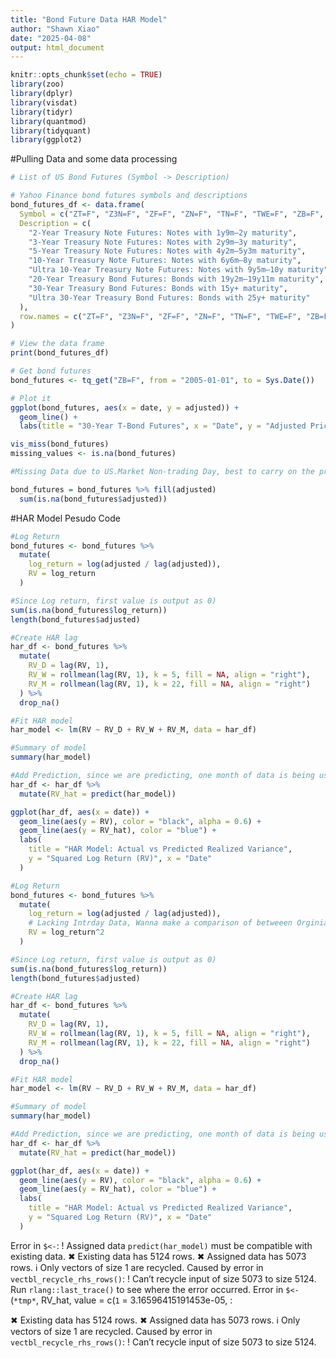 ```yaml
---
title: "Bond Future Data HAR Model"
author: "Shawn Xiao"
date: "2025-04-08"
output: html_document
---
```


```r
knitr::opts_chunk$set(echo = TRUE)
library(zoo)
library(dplyr)
library(visdat)
library(tidyr)
library(quantmod)
library(tidyquant)
library(ggplot2)
```


#Pulling Data and some data processing
```r

# List of US Bond Futures (Symbol -> Description)

# Yahoo Finance bond futures symbols and descriptions
bond_futures_df <- data.frame(
  Symbol = c("ZT=F", "Z3N=F", "ZF=F", "ZN=F", "TN=F", "TWE=F", "ZB=F", "UB=F"),
  Description = c(
    "2-Year Treasury Note Futures: Notes with 1y9m–2y maturity",
    "3-Year Treasury Note Futures: Notes with 2y9m–3y maturity",
    "5-Year Treasury Note Futures: Notes with 4y2m–5y3m maturity",
    "10-Year Treasury Note Futures: Notes with 6y6m–8y maturity",
    "Ultra 10-Year Treasury Note Futures: Notes with 9y5m–10y maturity",
    "20-Year Treasury Bond Futures: Bonds with 19y2m–19y11m maturity",
    "30-Year Treasury Bond Futures: Bonds with 15y+ maturity",
    "Ultra 30-Year Treasury Bond Futures: Bonds with 25y+ maturity"
  ),
  row.names = c("ZT=F", "Z3N=F", "ZF=F", "ZN=F", "TN=F", "TWE=F", "ZB=F", "UB=F")
)

# View the data frame
print(bond_futures_df)

# Get bond futures
bond_futures <- tq_get("ZB=F", from = "2005-01-01", to = Sys.Date())

# Plot it
ggplot(bond_futures, aes(x = date, y = adjusted)) +
  geom_line() +
  labs(title = "30-Year T-Bond Futures", x = "Date", y = "Adjusted Price")

vis_miss(bond_futures)
missing_values <- is.na(bond_futures) 

#Missing Data due to US.Market Non-trading Day, best to carry on the previous day data

bond_futures = bond_futures %>% fill(adjusted)
  sum(is.na(bond_futures$adjusted))


```

#HAR Model Pesudo Code
```r
#Log Return
bond_futures <- bond_futures %>%
  mutate(
    log_return = log(adjusted / lag(adjusted)),
    RV = log_return
  )

#Since Log return, first value is output as 0)
sum(is.na(bond_futures$log_return))
length(bond_futures$adjusted)

#Create HAR lag
har_df <- bond_futures %>%
  mutate(
    RV_D = lag(RV, 1),
    RV_W = rollmean(lag(RV, 1), k = 5, fill = NA, align = "right"),
    RV_M = rollmean(lag(RV, 1), k = 22, fill = NA, align = "right")
  ) %>%
  drop_na()

#Fit HAR model
har_model <- lm(RV ~ RV_D + RV_W + RV_M, data = har_df)

#Summary of model
summary(har_model)

#Add Prediction, since we are predicting, one month of data is being used to forecast at very start, so the dataframe start around Feb
har_df <- har_df %>%
  mutate(RV_hat = predict(har_model))

ggplot(har_df, aes(x = date)) +
  geom_line(aes(y = RV), color = "black", alpha = 0.6) +
  geom_line(aes(y = RV_hat), color = "blue") +
  labs(
    title = "HAR Model: Actual vs Predicted Realized Variance",
    y = "Squared Log Return (RV)", x = "Date"
  )
```

```r
#Log Return
bond_futures <- bond_futures %>%
  mutate(
    log_return = log(adjusted / lag(adjusted)),
    # Lacking Intrday Data, Wanna make a comparison of betweeen Orginial and daily proxy for realized variance using log return squared
    RV = log_return^2 
  )

#Since Log return, first value is output as 0)
sum(is.na(bond_futures$log_return))
length(bond_futures$adjusted)

#Create HAR lag
har_df <- bond_futures %>%
  mutate(
    RV_D = lag(RV, 1),
    RV_W = rollmean(lag(RV, 1), k = 5, fill = NA, align = "right"),
    RV_M = rollmean(lag(RV, 1), k = 22, fill = NA, align = "right")
  ) %>%
  drop_na()

#Fit HAR model
har_model <- lm(RV ~ RV_D + RV_W + RV_M, data = har_df)

#Summary of model
summary(har_model)

#Add Prediction, since we are predicting, one month of data is being used to forecast at very start, so the dataframe start around Feb
har_df <- har_df %>%
  mutate(RV_hat = predict(har_model))

ggplot(har_df, aes(x = date)) +
  geom_line(aes(y = RV), color = "black", alpha = 0.6) +
  geom_line(aes(y = RV_hat), color = "blue") +
  labs(
    title = "HAR Model: Actual vs Predicted Realized Variance",
    y = "Squared Log Return (RV)", x = "Date"
  )
```


Error in `$<-`:
! Assigned data `predict(har_model)` must be compatible with existing data.
✖ Existing data has 5124 rows.
✖ Assigned data has 5073 rows.
ℹ Only vectors of size 1 are recycled.
Caused by error in `vectbl_recycle_rhs_rows()`:
! Can't recycle input of size 5073 to size 5124.
Run `rlang::last_trace()` to see where the error occurred.
Error in `$<-`(`*tmp*`, RV_hat, value = c(`1` = 3.16596415191453e-05,  : 
  
✖ Existing data has 5124 rows.
✖ Assigned data has 5073 rows.
ℹ Only vectors of size 1 are recycled.
Caused by error in `vectbl_recycle_rhs_rows()`:
! Can't recycle input of size 5073 to size 5124.
